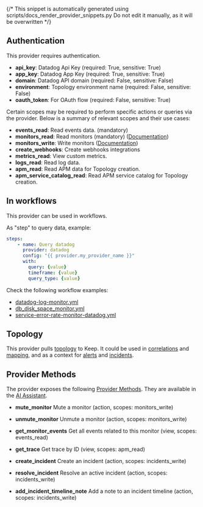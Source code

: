 {/* This snippet is automatically generated using scripts/docs_render_provider_snippets.py 
Do not edit it manually, as it will be overwritten */}

## Authentication
This provider requires authentication.
- **api_key**: Datadog Api Key (required: True, sensitive: True)
- **app_key**: Datadog App Key (required: True, sensitive: True)
- **domain**: Datadog API domain (required: False, sensitive: False)
- **environment**: Topology environment name (required: False, sensitive: False)
- **oauth_token**: For OAuth flow (required: False, sensitive: True)

Certain scopes may be required to perform specific actions or queries via the provider. Below is a summary of relevant scopes and their use cases:
- **events_read**: Read events data. (mandatory) 
- **monitors_read**: Read monitors (mandatory) ([Documentation](https://docs.datadoghq.com/account_management/rbac/permissions/#monitors))
- **monitors_write**: Write monitors  ([Documentation](https://docs.datadoghq.com/account_management/rbac/permissions/#monitors))
- **create_webhooks**: Create webhooks integrations  
- **metrics_read**: View custom metrics.  
- **logs_read**: Read log data.  
- **apm_read**: Read APM data for Topology creation.  
- **apm_service_catalog_read**: Read APM service catalog for Topology creation.  



## In workflows

This provider can be used in workflows.


As "step" to query data, example:
```yaml
steps:
    - name: Query datadog
      provider: datadog
      config: "{{ provider.my_provider_name }}"
      with:
        query: {value}  
        timeframe: {value}  
        query_type: {value}  
```





Check the following workflow examples:
- [datadog-log-monitor.yml](https://github.com/keephq/keep/blob/main/examples/workflows/datadog-log-monitor.yml)
- [db_disk_space_monitor.yml](https://github.com/keephq/keep/blob/main/examples/workflows/db_disk_space_monitor.yml)
- [service-error-rate-monitor-datadog.yml](https://github.com/keephq/keep/blob/main/examples/workflows/service-error-rate-monitor-datadog.yml)


## Topology
This provider pulls [topology](/overview/servicetopology) to Keep. It could be used in [correlations](/overview/correlation-topology) 
and [mapping](/overview/enrichment/mapping#mapping-with-topology-data), and as a context 
for [alerts](/alerts/sidebar#7-alert-topology-view) and [incidents](/overview#17-incident-topology).

## Provider Methods
The provider exposes the following [Provider Methods](/providers/provider-methods#via-ai-assistant). They are available in the [AI Assistant](/overview/ai-incident-assistant).

- **mute_monitor** Mute a monitor (action, scopes: monitors_write)

- **unmute_monitor** Unmute a monitor (action, scopes: monitors_write)

- **get_monitor_events** Get all events related to this monitor (view, scopes: events_read)

- **get_trace** Get trace by ID (view, scopes: apm_read)

- **create_incident** Create an incident (action, scopes: incidents_write)

- **resolve_incident** Resolve an active incident (action, scopes: incidents_write)

- **add_incident_timeline_note** Add a note to an incident timeline (action, scopes: incidents_write)


